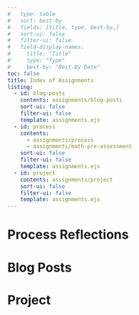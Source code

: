 ```yaml
---  
#   type: table
#   sort: best-by
#   fields: [title, type, best-by,]
#   sort-ui: false
#   filter-ui: false
#   field-display-names: 
#     title: "Title"
#     type: "Type"
#     best-by: "Best-By Date"
toc: false
title: Index of Assignments
listing:
  - id: blog-posts
    contents: assignments/blog-posts  
    sort-ui: false
    filter-ui: false
    template: assignments.ejs
  - id: process 
    contents: 
      - assignments/process
      - assignments/math-pre-assessment
    sort-ui: false
    filter-ui: false
    template: assignments.ejs
  - id: project
    contents: assignments/project
    sort-ui: false
    filter-ui: false
    template: assignments.ejs
---
```

               

# Process Reflections

::: {#process}
:::

# Blog Posts   

:::{#blog-posts}
:::

# Project
 
:::{#project}
:::